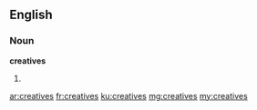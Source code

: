 ==English==

===Noun===
'''creatives'''

# {{plural of|creative}}

[[ar:creatives]]
[[fr:creatives]]
[[ku:creatives]]
[[mg:creatives]]
[[my:creatives]]